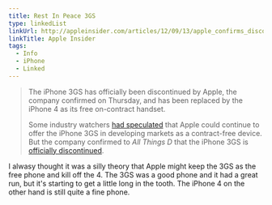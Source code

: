 ```yaml
---
title: Rest In Peace 3GS
type: linkedList
linkUrl: http://appleinsider.com/articles/12/09/13/apple_confirms_discontinuation_of_iphone_3gs
linkTitle: Apple Insider
tags:
  - Info
  - iPhone
  - Linked
---
```


> The iPhone 3GS has officially been discontinued by Apple, the company confirmed on Thursday, and has been replaced by the iPhone 4 as its free on-contract handset.
>
> Some industry watchers [had speculated](http://appleinsider.com/articles/12/05/21/apples_iphone_3gs_expected_to_live_on_for_under_300_in_developing_markets.html) that Apple could continue to offer the iPhone 3GS in developing markets as a contract-free device. But the company confirmed to _All Things D_ that the iPhone 3GS is [officially discontinued](http://appleinsider.com/articles/12/09/13/allthingsd.com/20120913/iphone-3gs-takes-a-dirt-nap/).

I alwasy thought it was a silly theory that Apple might keep the 3GS as the free phone and kill off the 4. The 3GS was a good phone and it had a great run, but it's starting to get a little long in the tooth. The iPhone 4 on the other hand is still quite a fine phone.

